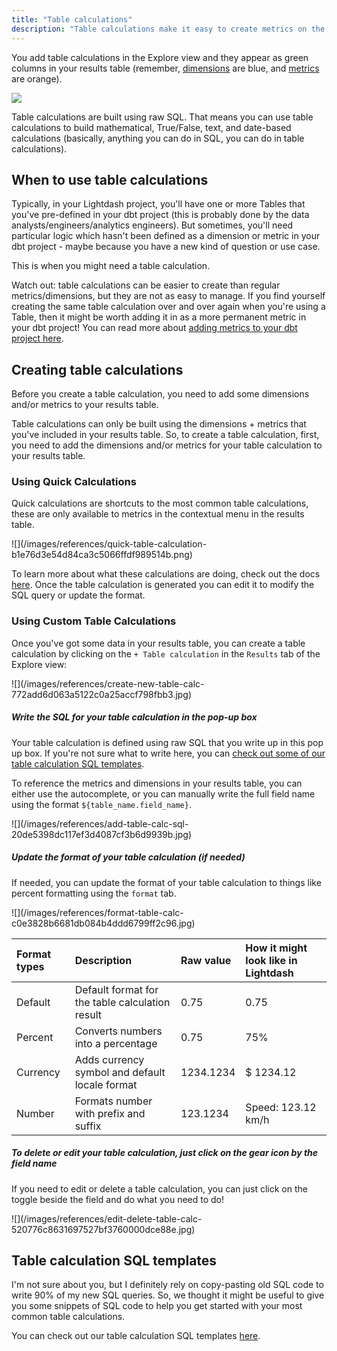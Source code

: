 ```yaml
---
title: "Table calculations"
description: "Table calculations make it easy to create metrics on the fly (for example, aggregating the data in your table over some window, or getting a running total of a column)."
---
```


You add table calculations in the Explore view and they appear as green columns in your results table (remember, [dimensions](references/dimensions) are blue, and [metrics](references/metrics) are orange).

<Frame>
  <img src="/images/references/table-calculations-add-a932fb32af1dc604d4ef709886f9a833.jpg"/>
</Frame>

Table calculations are built using raw SQL. That means you can use table calculations to build mathematical, True/False, text, and date-based calculations (basically, anything you can do in SQL, you can do in table calculations).

## When to use table calculations

Typically, in your Lightdash project, you'll have one or more Tables that you've pre-defined in your dbt project (this is probably done by the data analysts/engineers/analytics engineers). But sometimes, you'll need particular logic which hasn't been defined as a dimension or metric in your dbt project - maybe because you have a new kind of question or use case.

This is when you might need a table calculation.

Watch out: table calculations can be easier to create than regular metrics/dimensions, but they are not as easy to manage. If you find yourself creating the same table calculation over and over again when you're using a Table, then it might be worth adding it in as a more permanent metric in your dbt project! You can read more about [adding metrics to your dbt project here](references/metrics).

## Creating table calculations

Before you create a table calculation, you need to add some dimensions and/or metrics to your results table.

Table calculations can only be built using the dimensions + metrics that you've included in your results table. So, to create a table calculation, first, you need to add the dimensions and/or metrics for your table calculation to your results table.

### Using Quick Calculations

Quick calculations are shortcuts to the most common table calculations, these are only available to metrics in the contextual menu in the results table.

<Frame>
![](/images/references/quick-table-calculation-b1e76d3e54d84ca3c5066ffdf989514b.png)
</Frame>

To learn more about what these calculations are doing, check out the docs [here](/guides/table-calculations/sql-templates). Once the table calculation is generated you can edit it to modify the SQL query or update the format.

### Using Custom Table Calculations

Once you've got some data in your results table, you can create a table calculation by clicking on the `+ Table calculation` in the `Results` tab of the Explore view:

<Frame>
  ![](/images/references/create-new-table-calc-772add6d063a5122c0a25accf798fbb3.jpg)
</Frame>

##### Write the SQL for your table calculation in the pop-up box

Your table calculation is defined using raw SQL that you write up in this pop up box. If you're not sure what to write here, you can [check out some of our table calculation SQL templates](#table-calculation-sql-templates).

To reference the metrics and dimensions in your results table, you can either use the autocomplete, or you can manually write the full field name using the format `${table_name.field_name}`.

<Frame>
 ![](/images/references/add-table-calc-sql-20de5398dc117ef3d4087cf3b6d9939b.jpg)
</Frame>


##### Update the format of your table calculation (if needed)

If needed, you can update the format of your table calculation to things like percent formatting using the `format` tab.

<Frame>
  ![](/images/references/format-table-calc-c0e3828b6681db084b4ddd6799ff2c96.jpg)
</Frame>

| Format types | Description                                     | Raw value | How it might look like in Lightdash |
| :------------ | :----------------------------------------------- | :--------- | :----------------------------------- |
| Default      | Default format for the table calculation result | 0.75      | 0.75                                |
| Percent      | Converts numbers into a percentage              | 0.75      | 75%                                 |
| Currency     | Adds currency symbol and default locale format  | 1234.1234 | $ 1234.12                           |
| Number       | Formats number with prefix and suffix           | 123.1234  | Speed: 123.12 km/h                  |

##### To delete or edit your table calculation, just click on the gear icon by the field name

If you need to edit or delete a table calculation, you can just click on the toggle beside the field and do what you need to do!

<Frame>
  ![](/images/references/edit-delete-table-calc-520776c8631697527bf3760000dce88e.jpg)
</Frame>


## Table calculation SQL templates

I'm not sure about you, but I definitely rely on copy-pasting old SQL code to write 90% of my new SQL queries. So, we thought it might be useful to give you some snippets of SQL code to help you get started with your most common table calculations.

You can check out our table calculation SQL templates [here](/guides/table-calculations/sql-templates).
